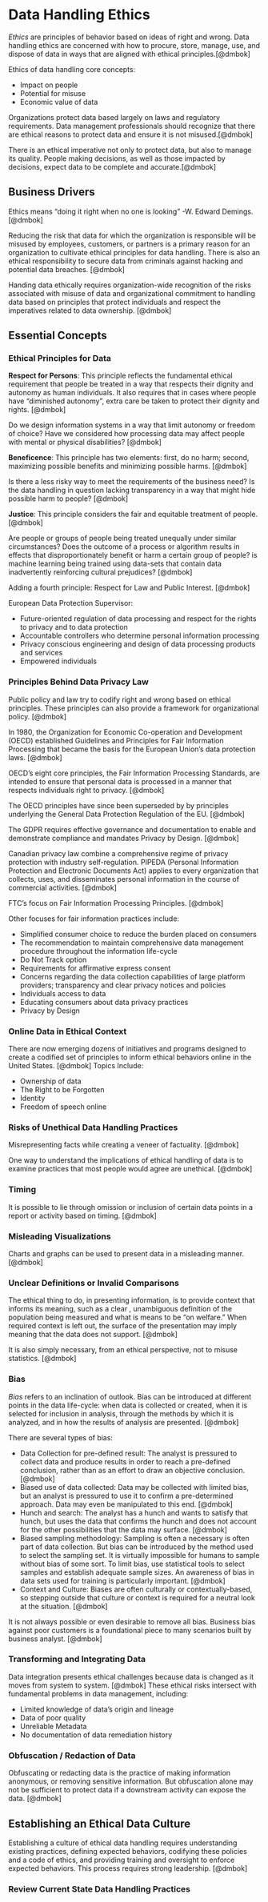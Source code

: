 # Data Handling Ethics 

*Ethics* are principles of behavior based on ideas of right and wrong. Data handling ethics are concerned with how to procure, store, manage, use, and dispose of data in ways that are aligned with ethical principles.[@dmbok]

Ethics of data handling core concepts:

 * Impact on people
 * Potential for misuse
 * Economic value of data

Organizations protect data based largely on laws and regulatory requirements. Data management professionals should recognize that there are ethical reasons to protect data and ensure it is not misused.[@dmbok]

There is an ethical imperative not only to protect data, but also to manage its quality. People making decisions, as well as those impacted by decisions, expect data to be complete and accurate.[@dmbok] 

## Business Drivers

Ethics means "doing it right when no one is looking " -W. Edward Demings. [@dmbok]

Reducing the risk that data for which the organization is responsible will be misused by employees, customers, or partners is a primary reason for an organization to cultivate ethical principles for data handling. There is also an ethical responsibility to secure data from criminals against hacking and potential data breaches. [@dmbok]

Handing data ethically requires organization-wide recognition of the risks associated with misuse of data and organizational commitment to handling data based on principles that protect individuals and respect the imperatives related to data ownership. [@dmbok]

## Essential Concepts

### Ethical Principles for Data

**Respect for Persons**: This principle reflects the fundamental ethical requirement that people be treated in a way that respects their dignity and autonomy as human individuals. It also requires that in cases where people have "diminished autonomy", extra care be taken to protect their dignity and rights. [@dmbok]

Do we design information systems in a way that limit autonomy or freedom of choice? Have we considered how processing data may affect people with mental or physical disabilities? [@dmbok]

**Beneficence**: This principle has two elements: first, do no harm; second, maximizing possible benefits and minimizing possible harms. [@dmbok]

Is there a less risky way to meet the requirements of the business need? Is the data handling in question lacking transparency in a way that might hide possible harm to people? [@dmbok]

**Justice**: This principle considers the fair and equitable treatment of people. [@dmbok]

Are people or groups of people being treated unequally under similar circumstances? Does the outcome of a process or algorithm results in effects that disproportionately benefit or harm a certain group of people? is machine learning being trained using data-sets that contain data inadvertently reinforcing cultural prejudices? [@dmbok]

Adding a fourth principle: Respect for Law and Public Interest. [@dmbok]

European Data Protection Supervisor:

 * Future-oriented regulation of data processing and respect for the rights to privacy and to data protection
 * Accountable controllers who determine personal information processing
 * Privacy conscious engineering and design of data processing products and services
 * Empowered individuals

### Principles Behind Data Privacy Law

Public policy and law try to codify right and wrong based on ethical principles. These principles can also provide a framework for organizational policy. [@dmbok]

In 1980, the Organization for Economic Co-operation and Development (OECD) established Guidelines and Principles for Fair Information Processing that became the basis for the European Union's data protection laws. [@dmbok]

OECD's eight core principles, the Fair Information Processing Standards, are intended to ensure that personal data is processed in a manner that respects individuals right to privacy. [@dmbok]

The OECD principles have since been superseded by by principles underlying the General Data Protection Regulation of the EU. [@dmbok]

The GDPR requires effective governance and documentation to enable and demonstrate compliance and mandates Privacy by Design. [@dmbok]

Canadian privacy law combine a comprehensive regime of privacy protection with industry self-regulation. PIPEDA (Personal Information Protection and Electronic Documents Act) applies to every organization that collects, uses, and disseminates personal information in the course of commercial activities. [@dmbok]

FTC's focus on Fair Information Processing Principles. [@dmbok]

Other focuses for fair information practices include:

 * Simplified consumer choice to reduce the burden placed on consumers
 * The recommendation to maintain comprehensive data management procedure throughout the information life-cycle
 * Do Not Track option
 * Requirements for affirmative express consent
 * Concerns regarding the data collection capabilities of large platform providers; transparency and clear privacy notices and policies
 * Individuals access to data
 * Educating consumers about data privacy practices
 * Privacy by Design
 
### Online Data in Ethical Context

There are now emerging dozens of initiatives and programs designed to create a codified set of principles to inform ethical behaviors online in the United States. [@dmbok] Topics Include:

 * Ownership of data
 * The Right to be Forgotten
 * Identity 
 * Freedom of speech online
 
### Risks of Unethical Data Handling Practices

Misrepresenting facts while creating a veneer of factuality. [@dmbok]

One way to understand the implications of ethical handling of data is to examine practices that most people would agree are unethical. [@dmbok]

### Timing

It is possible to lie through omission or inclusion of certain data points in a report or activity based on timing. [@dmbok]

### Misleading Visualizations

Charts and graphs can be used to present data in a misleading manner. [@dmbok]

### Unclear Definitions or Invalid Comparisons

The ethical thing to do, in presenting information, is to provide context that informs its meaning, such as a clear , unambiguous definition of the population being measured and what is means to be "on welfare." When required context is left out, the surface of the presentation may imply meaning that the data does not support. [@dmbok]

It is also simply necessary, from an ethical perspective, not to misuse statistics. [@dmbok]

### Bias

*Bias* refers to an inclination of outlook. Bias can be introduced at different points in the data life-cycle: when data is collected or created, when it is selected for inclusion in analysis, through the methods by which it is analyzed, and in how the results of analysis are presented. [@dmbok]

There are several types of bias:

 * Data Collection for pre-defined result: The analyst is pressured to collect data and produce results in order to reach a pre-defined conclusion, rather than as an effort to draw an objective conclusion. [@dmbok]
 * Biased use of data collected: Data may be collected with limited bias, but an analyst is pressured to use it to confirm a pre-determined approach. Data may even be manipulated to this end. [@dmbok]
 * Hunch and search: The analyst has a hunch and wants to satisfy that hunch, but uses the data that confirms the hunch and does not account for the other possibilities that the data may surface. [@dmbok]
 * Biased sampling methodology: Sampling is often a necessary is often part of data collection. But bias can be introduced by the method used to select the sampling set. It is virtually impossible for humans to sample without bias of some sort. To limit bias, use statistical tools to select samples and establish adequate sample sizes. An awareness of bias in data sets used for training is particularly important. [@dmbok]
 * Context and Culture: Biases are often culturally or contextually-based, so stepping outside that culture or context is required for a neutral look at the situation. [@dmbok]
 
It is not always possible or even desirable to remove all bias. Business bias against poor customers is a foundational piece to many scenarios built by business analyst. [@dmbok]

### Transforming and Integrating Data

Data integration presents ethical challenges because data is changed as it moves from system to system. [@dmbok] These ethical risks intersect with fundamental problems in data management, including:

 * Limited knowledge of data's origin and lineage
 * Data of poor quality
 * Unreliable Metadata
 * No documentation of data remediation history
 
### Obfuscation / Redaction of Data

Obfuscating or redacting data is the practice of making information anonymous, or removing sensitive information. But obfuscation alone may not be sufficient to protect data if a downstream activity can expose the data. [@dmbok]

## Establishing an Ethical Data Culture

Establishing a culture of ethical data handling requires understanding existing practices, defining expected behaviors, codifying these policies and a code of ethics, and providing training and oversight to enforce expected behaviors. This process requires strong leadership. [@dmbok]

### Review Current State Data Handling Practices




